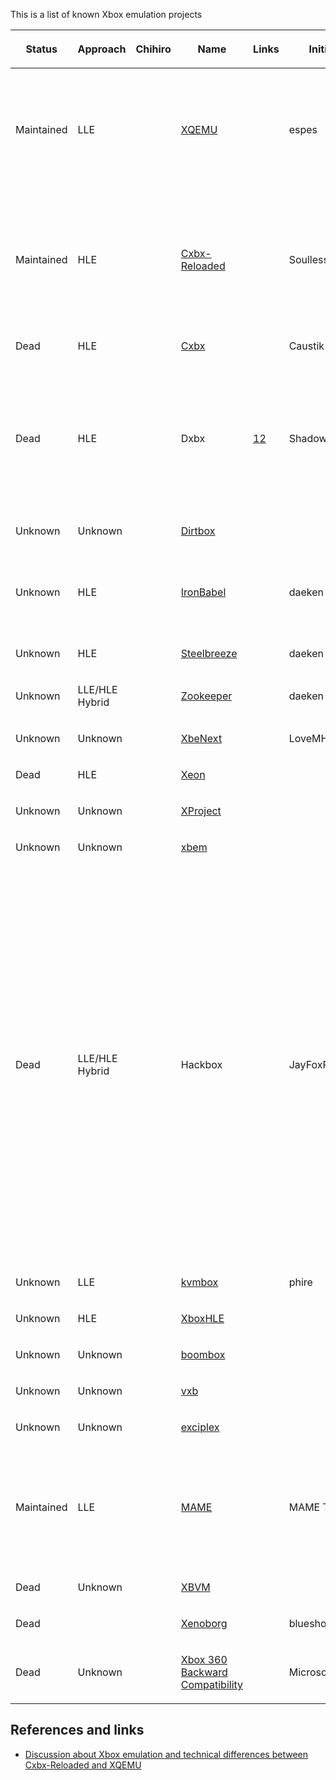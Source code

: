 This is a list of known Xbox emulation projects

{| class="wikitable sortable"
!Status
!Approach
!Chihiro
!Name
!Links
!Initiator
!Platform
!License
!Notes
|-
|Maintained
|LLE
|{{Yes}}
|[[XQEMU]]
|
|espes
|Windows/Linux/Mac/Others	
|
|XQEMU supports hardware-acceleration for the CPU emulation on Linux through KVM.
|-
|Maintained
|HLE
|{{No}}
|[[Cxbx-Reloaded]]
|
|SoullessSentinel
|Windows
|
|At the time of writing Cxbx-Reloaded is almost purely HLE. LLE GPU emulation is planned, but currently not implemented.
|-
|Dead
|HLE
|{{No}}
|[[Cxbx]]
|
|Caustik
|Windows
|
|
|-
|Dead
|HLE
|{{No}}
|Dxbx
|[http://dxbx-emu.com][https://github.com/PatrickvL/Dxbx/]
|ShadowTj
|Windows
|
|The project was started on March 23rd 2008. It is an improved port of Cxbx to the Delphi programming language.
|-
|Unknown
|Unknown
|{{No}}
|[https://github.com/impeachgod/Dirtbox Dirtbox]
|
|
|Windows
|
|
|-
|Unknown
|HLE
|{{No}}
|[https://sourceforge.net/p/ironbabel/code/HEAD/tree/trunk/Box/Xbox/ IronBabel]
|
|daeken
|Unknown
|
|This seems to have been a generic portability framework
|-
|Unknown
|HLE
|{{No}}
|[https://github.com/daeken/Steelbreeze Steelbreeze]
|
|daeken
|Unknown
|
|
|-
|Unknown
|LLE/HLE Hybrid
|{{No}}
|[https://github.com/daeken/Zookeeper Zookeeper]
|
|daeken
|Unknown
|
|
|-
|Unknown
|Unknown
|{{No}}
|[http://ngemu.com/threads/.154342/ XbeNext]
|
|LoveMHz
|Windows
|
|
|-
|Dead
|HLE
|{{No}}
|[http://ngemu.com/forums/.65/ Xeon]
|
|
|Windows
|
|
|-
|Unknown
|Unknown
|{{No}}
|[http://ngemu.com/threads/.105210/ XProject]
|
|
|Windows
|
|
|-
|Unknown
|Unknown
|{{No}}
|[https://code.google.com/p/xbem xbem]
|
|
|Windows
|
|
|-
|Dead
|LLE/HLE Hybrid
|{{Yes}}
|Hackbox
|
|JayFoxRox
|Windows/Linux
|Private
|This was originally going to be a commercial emulator (but plans were dropped quickly in favor of preservation). The source code was temporarily public but then made private. The source code is still available to a selected group of developers. Hackbox was designed from scratch but re-used code from Cxbx for HLE routine detection.
|-
|Unknown
|LLE
|{{No}}
|[https://github.com/phire/kvmbox kvmbox]
|
|phire
|Linux
|
|
|-
|Unknown
|HLE
|{{No}}
|[https://github.com/Gabriel-Maldonado/XboxHLE XboxHLE]
|
|
|Windows
|
|
|-
|Unknown
|Unknown
|{{No}}
|[https://github.com/bjh83/boombox boombox]
|
|
|Windows
|
|
|-
|Unknown
|Unknown
|{{No}}
|[https://github.com/docbrown/vxb vxb]
|
|
|Windows
|
|
|-
|Unknown
|Unknown
|{{No}}
|[https://github.com/quantumdude836/exciplex exciplex]
|
|
|Windows
|
|
|-
|Maintained
|LLE
|{{Yes}}
|[http://mamedev.org/ MAME]
|
|MAME Team
|Windows/Linux/Mac/Others
|
|Focus seems to be on Chihiro emulation. Does Xbox (non-Chihiro) emulation exist yet?{{citation needed}}
|-
|Dead
|Unknown
|{{No}}
|[https://github.com/monocasa/xbvm XBVM]
|
|
|Windows
|
|
|-
|Dead
|
|{{No}}
|[http://xenoborg-emu.blogspot.com/ Xenoborg]
|
|blueshogun96
|Windows
|
|
|-
|Dead
|Unknown
|{{No}}
|[[Xbox 360 Backward Compatibility]]
|
|Microsoft
|Xbox 360
|Proprietary
|
|}

== References and links == 

* [https://www.reddit.com/r/emulation/comments/6a958p/cxbx_reloaded_xbox_emulator_panzer_dragoon_orta/ Discussion about Xbox emulation and technical differences between [[Cxbx-Reloaded]] and [[XQEMU]]]